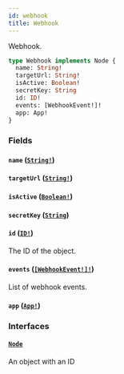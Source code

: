 ```yaml
---
id: webhook
title: Webhook
---
```


Webhook.

```graphql
type Webhook implements Node {
  name: String!
  targetUrl: String!
  isActive: Boolean!
  secretKey: String
  id: ID!
  events: [WebhookEvent!]!
  app: App!
}
```

### Fields

#### `name` ([`String!`](/docs/developer/api-reference/scalars/string))

#### `targetUrl` ([`String!`](/docs/developer/api-reference/scalars/string))

#### `isActive` ([`Boolean!`](/docs/developer/api-reference/scalars/boolean))

#### `secretKey` ([`String`](/docs/developer/api-reference/scalars/string))

#### `id` ([`ID!`](/docs/developer/api-reference/scalars/id))

The ID of the object.

#### `events` ([`[WebhookEvent!]!`](/docs/developer/api-reference/objects/webhook-event))

List of webhook events.

#### `app` ([`App!`](/docs/developer/api-reference/objects/app))

### Interfaces

#### [`Node`](/docs/developer/api-reference/interfaces/node)

An object with an ID
